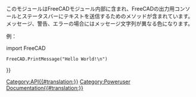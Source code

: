 <languages/>
{{VeryImportantMessage|(October 2019) Do not edit this page. The information is incomplete and outdated. For the latest API, see the [https://www.freecadweb.org/api autogenerated API documentation], or generate the documentation yourself, see [[Source documentation|Source documentation]].}}

このモジュールはFreeCADモジュール内部に含まれ、FreeCADの出力用コンソールとステータスバーにテキストを送信するためのメソッドが含まれています。メッセージ、警告、エラーの場合にはメッセージ文字列が異なる色になります。 

例：
{{Code|code=
import FreeCAD
FreeCAD.Console.PrintMessage("Hello World!\n")
}}


import FreeCAD
 FreeCAD.PrintMessage("Hello World!\n")

{{APIFunction|GetStatus|"Log" または "Msg" または "Wrn" または "Err"|Log、Msg、Wrn、Wrnのいずれかのステータスを監視用に取得します。|ステータス文字列}}
{{APIFunction|PrintError|string|出力にエラーメッセージをプリントします。|なし}}
{{APIFunction|PrintLog|string|出力にログメッセージをプリントします。|なし}}
{{APIFunction|PrintMessage|string|出力にメッセージをプリントします。|なし}}
{{APIFunction|PrintWarning|string|出力に警告をプリントします。|なし}}
{{APIFunction|SetStatus|string|Log、Msg、Wrn、Wrnのいずれかのステータスを監視用に設定します。| }}

{{Userdocnavi{{#translation:}}}}
[[Category:API{{#translation:}}]]
[[Category:Poweruser Documentation{{#translation:}}]]
{{clear}}
